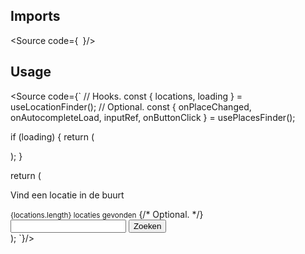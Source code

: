 
## Imports
<Source code={`
`}/>

## Usage
<Source code={`
// Hooks.
const { locations, loading } = useLocationFinder(); // Optional.
const { onPlaceChanged, onAutocompleteLoad, inputRef, onButtonClick } = usePlacesFinder();

if (loading) {
    return (
        <div className="container mx-auto px-4">
            <Card>
                <CardHeader className="flex-col items-start">
                    <Skeleton className="rounded w-[60%] mb-2">
                        <div className="h-4 rounded bg-gray-300"></div>
                    </Skeleton>
                    <Skeleton className="rounded w-[40%]">
                        <div className="h-4 rounded bg-gray-300"></div>
                    </Skeleton>
                </CardHeader>
            </Card>
        </div>
    );
}

return (
    <div className="container mx-auto px-4">
        <Card>
            <CardHeader className="flex-col items-start">
                <p>Vind een locatie in de buurt</p>
                <small>{locations.length} locaties gevonden</small> {/* Optional. */}
            </CardHeader>
            <Divider />
            <CardBody>
                <Autocomplete onLoad={onAutocompleteLoad} onPlaceChanged={onPlaceChanged}>
                    <div className="flex gap-2">
                        <Input ref={inputRef} />
                        <Button color="primary" onClick={onButtonClick}>
                            Zoeken
                        </Button>
                    </div>
                </Autocomplete>
            </CardBody>
        </Card>
    </div>
);
`}/>

<Canvas of={PlacesFinderStories.Primary} meta={PlacesFinderStories} />